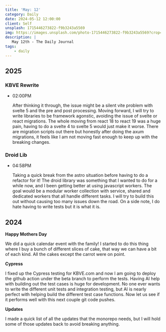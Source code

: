 ```yaml
---
title: 'May: 12'
category: Daily
date: 2024-05-12 12:00:00
client: Self
unsplash: 1715446273822-f9b3243a5569
img: https://images.unsplash.com/photo-1715446273822-f9b3243a5569?crop=entropy&cs=srgb&fm=jpg&ixid=MnwzNjM5Nzd8MHwxfHJhbmRvbXx8fHx8fHx8fDE2ODE3NDg2ODY&ixlib=rb-4.0.3&q=85
description: |
   May 12th - The Daily Journal
tags:
    - daily
---
```


## 2025

### KBVE Rewrite

-   02:00PM

    After thinking it through, the issue might be a silent vite problem with svelte 5 and the pre and post processing.
    Moving forward, I will try to write libraries to be framework agonstic, avoiding the issue of svelte or react migrations.
    The whole moving from react 18 to react 19 was a huge pain, having to do a svelte 4 to svelte 5 would just make it worse.
    There are migration scripts out there but honestly after doing the axum migrations, it feels like I am not moving fast enough to keep up with the breaking changes.

### Droid Lib

-   04:58PM

    Taking a quick break from the astro situation before having to do a refactor for it!
    The droid library was something that I wanted to do for a while now, and I been getting better at using javascript workers.
    The goal would be a modular worker collection with service, shared and dedicated workers that all handle different tasks.
    I will try to build this out without causing too many issues down the road.
    On a side note, I do hate having to write tests but it is what it is.

## 2024

**Happy Mothers Day**

We did a quick calendar event with the family!
I started to do this thing where I buy a bunch of different slices of cake, that way we can have a bit of each kind.
All the cakes except the carrot were on point.


**Cypress**

I fixed up the Cypress testing for KBVE.com and now I am going to deploy the github action under the beta branch to perform the tests.
Having AI help with building out the test cases is huge for development.
No one ever wants to write the different unit tests and integration testing, but AI is nearly perfect with helping build the different test case functions.
Now let us see if it performs well with this next couple git code pushes.

**Updates**

I made a quick list of all the updates that the monorepo needs, but I will hold some of those updates back to avoid breaking anything.
